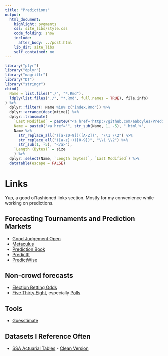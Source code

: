 ```yaml
---
title: "Predictions"
output:
  html_document:
    highlight: pygments
    css: site_libs/style.css
    code_folding: show
    include:
      after_body: ../post.html
    lib_dir: site_libs
    self_contained: no
---
```


```r
library("plyr")
library("dplyr")
library("magrittr")
library("DT")
library("stringr")
cbind(
  Name = list.files("./", "*.Rmd"),
  ldply(list.files("./", "*.Rmd", full.names = TRUE), file.info)
) %>%
  dplyr::filter(! Name %in% c("index.Rmd")) %>%
  dplyr::arrange(desc(mtime)) %>%
  dplyr::transmute(
    `Last Modified` = paste0("<a href='http://github.com/aaboyles/Predictions/commits/gh-pages/", Name, "'>", substr(mtime, 0, 10), "</a>"),
    Name = paste0("<a href='", str_sub(Name, 1, -5), ".html'>",
    Name %>%
      str_replace_all("([a-z0-9])([A-Z])", "\\1 \\2") %>%
      str_replace_all("([a-z]+)([0-9])", "\\1 \\2") %>%
      str_sub(1, -5), "</a>"),
    `Length (Bytes)` = size
    ) %>%
  dplyr::select(Name, `Length (Bytes)`, `Last Modified`) %>%
  datatable(escape = FALSE)
```

# Links

Yup, a good ol'fashioned links section. Mostly for my convenience while working on predictions.

## Forecasting Tournaments and Prediction Markets

* [Good Judgement Open](https://www.gjopen.com/memberships/4645/scores)
* [Metaculus](https://www.metaculus.com/accounts/profile/106142/)
* [Prediction Book](https://predictionbook.com/users/AABoyles)
* [PredictIt](https://predictit.com/)
* [PredictWise](https://markets.predictwise.com/markets/)

## Non-crowd forecasts

* [Election Betting Odds](https://electionbettingodds.com/)
* [Five Thirty Eight](https://projects.fivethirtyeight.com/), especially [Polls](https://projects.fivethirtyeight.com/polls/)

## Tools

* [Guesstimate](https://www.getguesstimate.com/users/60)

## Datasets I Reference Often

* [SSA Actuarial Tables](https://www.ssa.gov/oact/STATS/table4c6.html) - [Clean Version](https://docs.google.com/spreadsheets/d/e/2PACX-1vQ7rRJM5TFdRotQZAJnsoDXu7djMHgKZ2esvcvDlvZuLa_qjbBT-d4DbtnzkWC3a7-WvjQkAT5xmbLs/pubhtml?gid=0&single=true)
